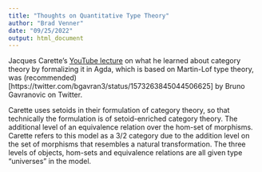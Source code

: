 ```yaml
---
title: "Thoughts on Quantitative Type Theory"
author: "Brad Venner"
date: "09/25/2022"
output: html_document
---
```


Jacques Carette's [YouTube lecture](https://www.youtube.com/watch?v=VQiQtH47pbM) on what he learned about category theory by formalizing it in Agda, which is based on Martin-Lof type theory, was (recommended)[https://twitter.com/bgavran3/status/1573263845044506625] by Bruno Gavranovic on Twitter.

Carette uses setoids in their formulation of category theory, so that technically the formulation is of setoid-enriched category theory. The additional level of an equivalence relation over the hom-set of morphisms. Carette refers to this model as a 3/2 category due to the addition level on the set of morphisms that resembles a natural transformation. The three levels of objects, hom-sets and equivalence relations are all given type "universes" in the model.

